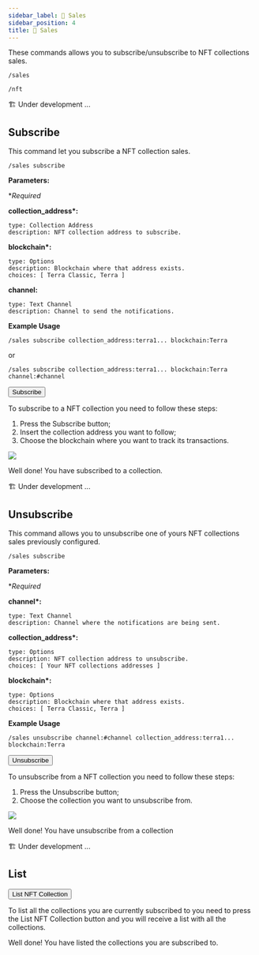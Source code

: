 ```yaml
---
sidebar_label: 🧾 Sales
sidebar_position: 4
title: 🧾 Sales
---
```


<!-- Imports -->


<!-- Documentation -->

These commands allows you to subscribe/unsubscribe to NFT collections sales.

<Tabs groupId="platforms">
<TabItem value="discord" label="Discord" default>

```
/sales
```

</TabItem>

<TabItem value="telegram" label="Telegram">

```
/nft
```

</TabItem>

<TabItem value="twitter" label="Twitter">
  🏗️ Under development ...
</TabItem>
</Tabs>

## Subscribe

This command let you subscribe a NFT collection sales.

<Tabs groupId="platforms">
<TabItem value="discord" label="Discord" default>

```
/sales subscribe
```

<p>
  <strong>Parameters:</strong>
</p>

\*_Required_

**collection_address\*:**

    type: Collection Address
    description: NFT collection address to subscribe.

**blockchain\*:**

    type: Options
    description: Blockchain where that address exists.
    choices: [ Terra Classic, Terra ]

**channel:**

    type: Text Channel
    description: Channel to send the notifications.

**Example Usage**

```
/sales subscribe collection_address:terra1... blockchain:Terra
```

or

```
/sales subscribe collection_address:terra1... blockchain:Terra channel:#channel
```

</TabItem>

<TabItem value="telegram" label="Telegram">
<p><button class={styles.telegram}>Subscribe</button></p>

To subscribe to a NFT collection you need to follow these steps:

1. Press the Subscribe button;
2. Insert the collection address you want to follow;
3. Choose the blockchain where you want to track its transactions.

![][telegram-ns]

Well done! You have subscribed to a collection.

</TabItem>

<TabItem value="twitter" label="Twitter">
🏗️ Under development ...
</TabItem>
</Tabs>

## Unsubscribe

This command allows you to unsubscribe one of yours NFT collections sales previously configured.

<Tabs groupId="platforms">
<TabItem value="discord" label="Discord" default>

```
/sales subscribe
```

<p>
  <strong>Parameters:</strong>
</p>

\*_Required_

**channel\*:**

    type: Text Channel
    description: Channel where the notifications are being sent.

**collection_address\*:**

    type: Options
    description: NFT collection address to unsubscribe.
    choices: [ Your NFT collections addresses ]

**blockchain\*:**

    type: Options
    description: Blockchain where that address exists.
    choices: [ Terra Classic, Terra ]

**Example Usage**

```
/sales unsubscribe channel:#channel collection_address:terra1... blockchain:Terra
```

</TabItem>

<TabItem value="telegram" label="Telegram">
<p><button class={styles.telegram}>Unsubscribe</button></p>

To unsubscribe from a NFT collection you need to follow these steps:

1. Press the Unsubscribe button;
2. Choose the collection you want to unsubscribe from.

![][telegram-nu]

Well done! You have unsubscribe from a collection

</TabItem>

<TabItem value="twitter" label="Twitter">
🏗️ Under development ...
</TabItem>
</Tabs>

## List

<Tabs groupId="platforms">
<TabItem value="telegram" label="Telegram">
<p><button class={styles.telegram}>List NFT Collection</button></p>

To list all the collections you are currently subscribed to you need to press the List NFT Collection button and you will receive a list with all the collections.

Well done! You have listed the collections you are subscribed to.

</TabItem>
</Tabs>

[telegram-ns]: /img/gifs/telegram-ns.gif
[telegram-nu]: /img/gifs/telegram-nu.gif
